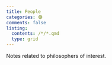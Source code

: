 ```yaml
---
title: People
categories: 🟣
comments: false
listing:
  contents: /*/*.qmd
  type: grid
---
```


Notes related to philosophers of interest.